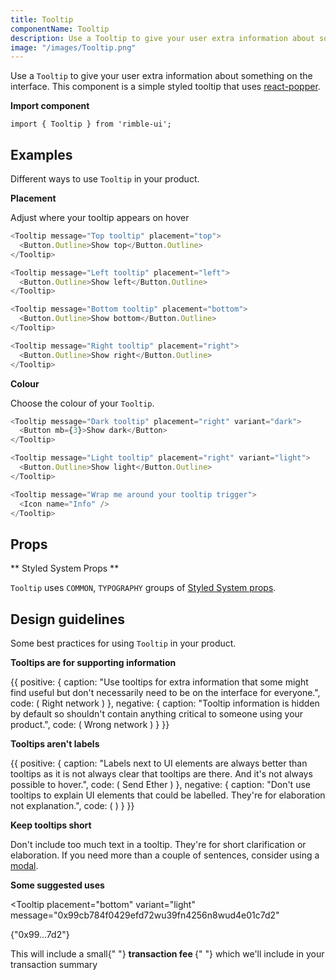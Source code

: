 ```yaml
---
title: Tooltip
componentName: Tooltip
description: Use a Tooltip to give your user extra information about something on the interface. This component is a simple styled tooltip that uses react-popper.
image: "/images/Tooltip.png"
---
```


Use a `Tooltip` to give your user extra information about something on the interface. This component is a simple styled tooltip that uses [react-popper](https://github.com/d8660091/react-popper).

**Import component**

```
import { Tooltip } from 'rimble-ui';
```

## Examples

Different ways to use `Tooltip` in your product.

**Placement**

Adjust where your tooltip appears on hover

```js is=react-live
<Tooltip message="Top tooltip" placement="top">
  <Button.Outline>Show top</Button.Outline>
</Tooltip>
```

```js is=react-live
<Tooltip message="Left tooltip" placement="left">
  <Button.Outline>Show left</Button.Outline>
</Tooltip>
```

```js is=react-live
<Tooltip message="Bottom tooltip" placement="bottom">
  <Button.Outline>Show bottom</Button.Outline>
</Tooltip>
```

```js is=react-live
<Tooltip message="Right tooltip" placement="right">
  <Button.Outline>Show right</Button.Outline>
</Tooltip>
```

**Colour**

Choose the colour of your `Tooltip`.

```js is=react-live
<Tooltip message="Dark tooltip" placement="right" variant="dark">
  <Button mb={3}>Show dark</Button>
</Tooltip>
```

```js is=react-live
<Tooltip message="Light tooltip" placement="right" variant="light">
  <Button.Outline>Show light</Button.Outline>
</Tooltip>
```

```js is=react-live
<Tooltip message="Wrap me around your tooltip trigger">
  <Icon name="Info" />
</Tooltip>
```

## Props

<PropsTable propMetaData={props.propMetaData} />

** Styled System Props **

`Tooltip` uses `COMMON`, `TYPOGRAPHY` groups of [Styled System props](/components/rimble-ui/system-props).

## Design guidelines

Some best practices for using `Tooltip` in your product.

**Tooltips are for supporting information**

<DoDont>
  {{
    positive: {
      caption: "Use tooltips for extra information that some might find useful but don't necessarily need to be on the interface for everyone.",
      code: (
        <Box>
          <Tooltip
            placement="right"
            variant="dark"
            message="You're on the Rinkeby network"
          >
            <Button.Text
              icon="Check"
              mt={3}
            >
                Right network
            </Button.Text>
          </Tooltip>
        </Box>
      )
    },
    negative: {
      caption: "Tooltip information is hidden by default so shouldn't contain anything critical to someone using your product.",
      code: (
        <Box>
          <Tooltip
            placement="right"
            variant="dark"
            message="To use this dapp you must be on the Rinkeby network"
          >
            <Button.Text
              icon="Warning"
              mt={3}>
                Wrong network
            </Button.Text>
          </Tooltip>
        </Box>
      )
    }
  }}
</DoDont>

**Tooltips aren't labels**

<DoDont>
  {{
    positive: {
      caption: "Labels next to UI elements are always better than tooltips as it is not always clear that tooltips are there. And it's not always possible to hover.",
      code: (
        <Box>
          <Tooltip
            placement="bottom"
            variant="light"
            message="This will start the transaction"
          >
            <Button.Outline
              icon="Send"
              mt={3}
            >
              Send Ether
            </Button.Outline>
          </Tooltip>
        </Box>
      )
    },
    negative: {
      caption: "Don't use tooltips to explain UI elements that could be labelled. They're for elaboration not explanation.",
      code: (
        <Box>
          <Tooltip placement="bottom" variant="light" message="Send Ether">
            <Button.Outline
              icon="Send"
              mt={3}
            />
          </Tooltip>
        </Box>
      )
    }
  }}
</DoDont>

**Keep tooltips short**

Don't include too much text in a tooltip. They're for short clarification or elaboration. If you need more than a couple of sentences, consider using a [modal](/components/rimble-ui/Modal).

**Some suggested uses**

<Tooltip
  placement="bottom"
  variant="light"
  message="0x99cb784f0429efd72wu39fn4256n8wud4e01c7d2"
>
  <Pill>{"0x99...7d2"}</Pill>
</Tooltip>

<Text mt={3}>
  This will include a small{" "}
  <Tooltip message="This pays for your transaction to be added to the blockchain">
    <strong>transaction fee </strong>
  </Tooltip>{" "}
  which we'll include in your transaction summary
</Text>
